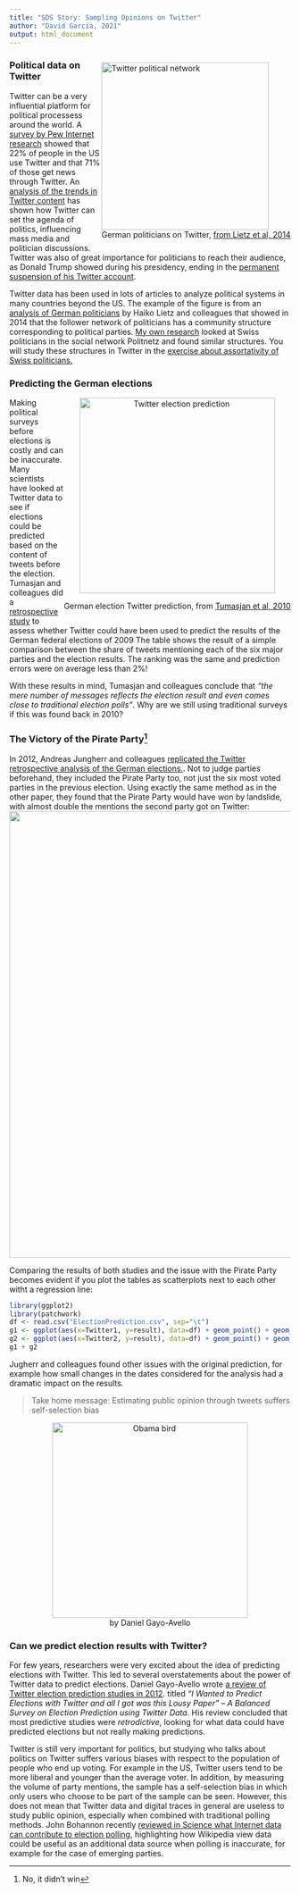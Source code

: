 ```yaml
---
title: "SDS Story: Sampling Opinions on Twitter"
author: "David Garcia, 2021"
output: html_document
---
```


<div style="float:right">
<img src="GermanPoliticians.png" alt="Twitter political network" width="300px"/>  
German politicians on Twitter, [from Lietz et al, 2014](http://www.aaai.org/ocs/index.php/ICWSM/ICWSM14/paper/viewPaper/8069)
</div>
### Political data on Twitter

Twitter can be a very influential platform for political processess around the world. A [survey by Pew Internet research](pewresearch.org/fact-tank/2019/08/02/10-facts-about-americans-and-twitter/) showed that 22% of people in the US use Twitter and that 71% of those get news through Twitter. An [analysis of the trends in Twitter content](https://doi.org/10.1017/S0003055419000352) has shown how Twitter can set the agenda of politics, influencing mass media and politician discussions. Twitter was also of great importance for politicians to reach their audience, as Donald Trump showed during his presidency, ending in the [permanent suspension of his Twitter account](https://blog.twitter.com/en_us/topics/company/2020/suspension.html).

Twitter data has been used in lots of articles to analyze political systems in many countries beyond the US. The example of the figure is from an [analysis of German politicians](http://www.aaai.org/ocs/index.php/ICWSM/ICWSM14/paper/viewPaper/8069) by Haiko Lietz and colleagues that showed in 2014 that the follower network of politicians has a community structure corresponding to political parties. [My own research](https://onlinelibrary.wiley.com/doi/abs/10.1002/poi3.82) looked at Swiss politicians in the social network Politnetz and found similar structures. You will study these structures in Twitter in the [exercise about assortativity of Swiss politicians.]()

### Predicting the German elections
<div style="float:right">
<center>
<img src="tweetsElection.png" alt="Twitter election prediction" width="350px"/>  
</center>
German election Twitter prediction, from [Tumasjan et al, 2010](http://www.aaai.org/ocs/index.php/ICWSM/ICWSM10/paper/view/1441)
</div>
Making political surveys before elections is costly and can be inaccurate. Many scientists have looked at Twitter data to see if elections could be predicted based on the content of tweets before the election. Tumasjan and colleagues did a [retrospective study](http://www.aaai.org/ocs/index.php/ICWSM/ICWSM10/paper/view/1441) to assess whether Twitter could have been used to predict the results of the German federal elections of 2009 The table shows the result of a simple comparison between the share of tweets mentioning each of the six major parties and the election results. The ranking was the same and prediction errors were on average less than 2%! 

With these results in mind, Tumasjan and colleagues conclude that *"the mere number of messages reflects the election result and even comes close to traditional election polls"*. Why are we still using traditional surveys if this was found back in 2010?  

### The Victory of the Pirate Party^[No, it didn't win]

In 2012, Andreas Jungherr and colleagues [replicated the Twitter retrospective analysis of the German elections.](https://journals.sagepub.com/doi/abs/10.1177/0894439311404119?journalCode=ssce). Not to judge parties beforehand, they included the Pirate Party too, not just the six most voted parties in the previous election. Using exactly the same method as in the other paper, they found that the Pirate Party would have won by landslide, with almost double the mentions the second party got on Twitter:
<center>
![](ElectionsFail.png){width=800px}
</center>

Comparing the results of both studies and the issue with the Pirate Party becomes evident if you plot the tables as scatterplots next to each other witht a regression line:

```r
library(ggplot2)
library(patchwork)
df <- read.csv("ElectionPrediction.csv", sep="\t")
g1 <- ggplot(aes(x=Twitter1, y=result), data=df) + geom_point() + geom_text(label=df$Party, hjust = 0, nudge_x = 0.5) + theme_bw() + xlab("Twitter prediction 1 (%)") + ylab("Election result") + xlim(c(3,35)) + geom_smooth(method = "lm", se = F,col=rgb(0,0,0,0.25))
g2 <- ggplot(aes(x=Twitter2, y=result), data=df) + geom_point() + geom_text(label=df$Party, hjust = "inward", nudge_x = c(0,rep(0.5,5),-0.5)) + theme_bw() + xlab("Twitter prediction 2 (%)") + ylab("Election result")+ xlim(c(3,35)) + geom_smooth(method = "lm", se = F, col=rgb(0,0,0,0.25))
g1 + g2
```

Jugherr and colleagues found other issues with the original prediction, for example how small changes in the dates considered for the analysis had a dramatic impact on the results.


> Take home message: Estimating public opinion through tweets suffers self-selection bias

<div style="float:right">
<center>
<img src="AngryBird.png" alt="Obama bird" width="350px"/>  
by Daniel Gayo-Avello
</center>

### Can we predict election results with Twitter?

For few years, researchers were very excited about the idea of predicting elections with Twitter. This led to several overstatements about the power of Twitter data to predict elections. Daniel Gayo-Avello wrote [a review of Twitter election prediction studies in 2012](https://arxiv.org/abs/1204.6441).  titled *"I Wanted to Predict Elections with Twitter and all I got was this Lousy Paper” – A Balanced Survey on Election Prediction using Twitter Data*. His review concluded that most predictive studies were *retrodictive*, looking for what data could have predicted elections but not really making predictions. 

Twitter is still very important for politics, but studying who talks about politics on Twitter suffers various biases with respect to the population of people who end up voting. For example in the US, Twitter users tend to be more liberal and younger than the average voter. In addition, by measuring the volume of party mentions, the sample has a self-selection bias in which only users who choose to be part of the sample can be seen. However, this does not mean that Twitter data and digital traces in general are useless to study public opinion, especially when combined with traditional polling methods. John Bohannon recently [reviewed in Science what Internet data can contribute to election polling](https://www.sciencemag.org/news/2017/02/election-polling-trouble-can-internet-data-save-it), highlighting how Wikipedia view data could be useful as an additional data source when polling is inaccurate, for example for the case of emerging parties.
